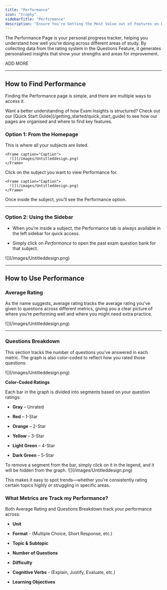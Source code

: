 ```yaml
---
title: "Performance"
icon: "trophy"
sidebarTitle: "Performance"
description: "Ensure You're Getting the Most Value out of Features on Performance"
---
```


The Performance Page is your personal progress tracker, helping you understand how well you’re doing across different areas of study. By collecting data from the rating system in the Questions Feature, it generates personalised insights that show your strengths and areas for improvement.

ADD MORE

***

## How to Find Performance

Finding the Performance page is simple, and there are multiple ways to access it.

<Tip>
  Want a better understanding of how Exam Insights is structured? Check out our [Quick Start Guide](/getting_started/quick_start_guide) to see how our pages are organised and where to find key features.
</Tip>

### Option 1: From the Homepage

<Steps>
  <Step title="Go to your Homepage">
    This is where all your subjects are listed.

    <Frame caption="Caption">
      ![](/images/Untitleddesign.png)
    </Frame>
  </Step>

  <Step title="Select a Subject">
    Click on the subject you want to view Performance for.

    <Frame caption="Caption">
      ![](/images/Untitleddesign.png)
    </Frame>
  </Step>

  <Step title="Click Performance">
    Once inside the subject, you’ll see the Performance option.
  </Step>
</Steps>

***

### Option 2: Using the Sidebar

* When you’re inside a subject, the Performance tab is always available in the left sidebar for quick access.

* Simply click on *Performance* to open the past exam question bank for that subject.

<Frame caption="Caption">
  ![](/images/Untitleddesign.png)
</Frame>

***

## How to Use Performance

### Average Rating

As the name suggests, average rating tracks the average rating you’ve given to questions across different metrics, giving you a clear picture of where you’re performing well and where you might need extra practice.

<Frame caption="Caption">
  ![](/images/Untitleddesign.png)
</Frame>

***

### Questions Breakdown

This section tracks the number of questions you’ve answered in each metric. The graph is also color-coded to reflect how you rated those questions:

<Frame caption="Caption">
  ![](/images/Untitleddesign.png)
</Frame>

**Color-Coded Ratings**

Each bar in the graph is divided into segments based on your question ratings:

* **Gray** – Unrated

* **Red** – 1-Star

* **Orange** – 2-Star

* **Yellow** – 3-Star

* **Light Green** – 4-Star

* **Dark Green** – 5-Star

<Tip>
  To remove a segment from the bar, simply click on it in the legend, and it will be hidden from the graph.
</Tip>

<Frame caption="Caption">
  ![](/images/Untitleddesign.png)
</Frame>


This makes it easy to spot trends—whether you’re consistently rating certain topics highly or struggling in specific areas.

### What Metrics are Track my Performance?

Both Average Rating and Questions Breakdown track your performance across:

* **Unit**

* **Format** - (Multiple Choice, Short Response, etc.)

* **Topic & Subtopic**

* **Number of Questions**

* **Difficulty**

* **Cognitive Verbs** - (Explain, Justify, Evaluate, etc.)

* **Learning Objectives**